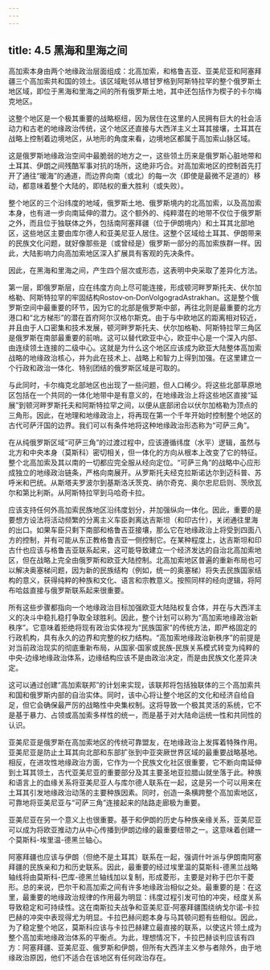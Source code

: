 ```yaml
---
---
---
```

title: 4.5 黑海和里海之间
---



高加索本身由两个地缘政治层面组成：北高加索，和格鲁吉亚、亚美尼亚和阿塞拜疆三个高加索共和国的领土。该区域毗邻从塔甘罗格到阿斯特拉罕的整个俄罗斯土地区域，即位于黑海和里海之间的所有俄罗斯土地，其中还包括作为楔子的卡尔梅克地区。

这整个地区是一个极其重要的战略枢纽，因为居住在这里的人民拥有巨大的社会活动力和古老的地缘政治传统，这个地区还直接与大西洋主义土耳其接壤，土耳其在战略上控制着边境地区，从地形的角度来看，边境地区都属于高加索山脉区域。

这是俄罗斯地缘政治空间中最脆弱的地方之一，这些领土历来是俄罗斯心脏地带和土耳其、伊朗之间残酷军事对抗的场所，这绝非巧合。对高加索地区的控制首先打开了通往“暖海”的通道，而边界向南（或北）的每一次（即使是最微不足道的）移动，都意味着整个大陆的，即陆权的重大胜利（或失败）。

整个地区的三个沿纬度的地域，俄罗斯土地、俄罗斯境内的北高加索，以及高加索本身，也有进一步向南延伸的潜力。这个额外的、纯粹潜在的地带不仅位于俄罗斯之外，而且位于独联体之外，包括南阿塞拜疆（位于伊朗境内）和土耳其北部地区，这些地区主要由库尔德人和亚美尼亚人居住。这整个区域给土耳其、伊朗带来的民族文化问题，就好像那些是（或曾经是）俄罗斯一部分的高加索族群一样。因此，大陆影响力向高加索地区深入扩展具有客观的先决条件。

因此，在黑海和里海之间，产生四个层次或形态，这表明中央采取了差异化方法。

第一层，即俄罗斯层，应在纬度方向上尽可能连接，形成顿河畔罗斯托夫、伏尔加格勒、阿斯特拉罕的牢固结构Rostov‑on‑DonVolgogradAstrakhan。这是整个俄罗斯空间中最重要的环节，因为它的北部是俄罗斯中部，再往北则是最重要的北方港口和“北方梯形”的潜在首府阿尔汉格尔斯克。由于与中欧地区的距离相对较近，并且由于人口密集和技术发展，顿河畔罗斯托夫、伏尔加格勒、阿斯特拉罕三角区是俄罗斯在南部最重要的前哨。这可以替代欧亚中心，欧亚中心是一个深入内部、由连续领土连接的二级中心。这就是为什么这个地区应该成为欧亚大陆整体高加索战略的地缘政治核心，并为此在技术上、战略上和智力上得到加强。在这里建立一个行政和政治一体化、特别团结的俄罗斯区域是可取的。

与此同时，卡尔梅克北部地区也出现了一些问题，但人口稀少。将这些北部草原地区包括在一个共同的一体化地带中是有意义的，在地缘政治上将这些地区直接“延展”到顿河畔罗斯托夫和阿斯特拉罕之间，以便从底部闭合以伏尔加格勒为顶点的三角形。因此，在地理和地缘政治上，将再现在第一个千年开始时控制整个地区的古代可萨汗国的边界。我们可以有条件地将这种地缘政治形态称为“可萨三角”。

在从纯俄罗斯区域“可萨三角”的过渡过程中，应该遵循纬度（水平）逻辑，虽然与北方和中央本身（莫斯科）密切相关，但一体化的方向从根本上改变了它的特征。整个北高加索及其以南的一切都应完全服从经向定位。“可萨三角”的战略中心应形成独立的地缘政治链条，严格向南展开。从罗斯托夫经克拉斯诺达尔到迈科普、苏呼米和巴统。从斯塔夫罗波尔到基斯洛沃茨克、纳尔奇克、奥尔忠尼启则、茨欣瓦尔和第比利斯。从阿斯特拉罕到马哈奇卡拉。

应该支持任何外高加索民族地区沿纬度划分，并加强纵向一体化。因此，重要的是要想方设法将活动频繁的分离主义车臣剥离达吉斯坦（和印古什），关闭通往里海的出口。如果车臣只剩下南部和格鲁吉亚接壤，那么它在地缘政治上将受到四面八方的控制，并有可能从东正教格鲁吉亚一侧控制它。在某种程度上，达吉斯坦和印古什也应该与格鲁吉亚联系起来，这可能导致建立一个经济发达的自治北高加索地区，但在战略上完全由俄罗斯和欧亚大陆控制。北高加索地区普遍的重新布局也可以解决奥塞梯问题，因为新的民族结构（例如，统一的奥塞梯）将失去民族国家结构的意义，获得纯粹的种族和文化、语言和宗教意义。按照同样的经向逻辑，将阿布哈兹直接与俄罗斯联系起来很重要。

所有这些步骤都指向一个地缘政治目标加强欧亚大陆陆权复合体，并在与大西洋主义的决斗中稳扎稳打争取全球胜利。因此，整个计划可以称为“高加索地缘政治新秩序”。它意味着拒绝将现有政治实体视为“民族国家”的传统方法，即严格固定的行政机构，具有永久的边界和完整的权力结构。“高加索地缘政治新秩序”的前提是对当前政治现实的彻底重新布局，从国家‑国家或民族‑民族关系模式转变为纯粹的中央‑边缘地缘政治体系，边缘结构应该不是由政治决定，而是由民族文化差异决定。

这可以通过创建“高加索联邦”的计划来实现，该联邦将包括独联体的三个高加索共和国和俄罗斯内部的自治实体。同时，该中心将让整个地区的文化和经济自给自足，但它会确保最严厉的战略性中央集权制。这将导致一个极其灵活的系统，它不是基于暴力、占领或高加索多样性的统一，而是基于对大陆命运统一性和共同性的认识。

亚美尼亚是俄罗斯在高加索地区的传统可靠盟友，在地缘政治上发挥着特殊作用。亚美尼亚是防止土耳其向北部和东部扩张到中亚突厥世界区域的最重要战略基地。相反，在进攻性地缘政治方面，它作为一个民族文化社区很重要，它不断向南延伸到土耳其领土，古代亚美尼亚的重要部分及其主要圣地亚拉腊山就坐落于此。种族和语言上的血缘关系将亚美尼亚人与库尔德人联系在一起，这是另一个可以用来在土耳其引发地缘政治动荡的主要种族因素。同时，创造一条横跨整个高加索地区，可靠地将亚美尼亚与“可萨三角”连接起来的陆路⾛廊极为重要。

亚美尼亚在另一个意义上也很重要。基于和伊朗的历史与种族亲缘关系，亚美尼亚可以成为将欧亚推动力从中心传播到伊朗边缘的最重要纽带之一。这意味着创建一个莫斯科-埃里温-德黑兰轴心。

阿塞拜疆也应该与伊朗（但绝不是土耳其）联系在一起，强调什叶派与伊朗南阿塞拜疆的民族亲和力和历史联系。因此，最重要的经过埃里温的莫斯科-德黑兰战略轴线将由莫斯科-巴库-德黑兰轴线加以复制，形成菱形，主要是对称于巴尔干菱形。总的来说，巴尔干和高加索之间有许多地缘政治相似之处。最重要的是：在这里，最重要的地缘政治规律的作用最为明显：纬度过程引发可怕的冲突，经度关系导致稳定和可持续性。这在南斯拉夫战争和亚美尼亚‑阿塞拜疆围绕纳戈尔诺‑卡拉巴赫的冲突中表现得尤为明显。卡拉巴赫问题本身与马其顿问题有些相似。因此，为了稳定整个地区，莫斯科应该与卡拉巴赫建立最直接的联系，以使这⽚领土成为整个高加索地缘政治体系的平衡点。为此，理想情况下，卡拉巴赫谈判应该有四方：阿塞拜疆、亚美尼亚、俄罗斯和伊朗，但所有大西洋主义参与者除外，由于地缘政治原因，他们不适合在该地区有任何政治存在。